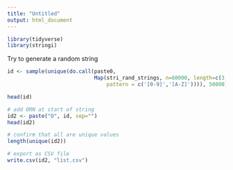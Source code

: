 ```yaml
---
title: "Untitled"
output: html_document
---
```


```r
library(tidyverse)
library(stringi)
```

Try to generate a random string
```r
id <- sample(unique(do.call(paste0, 
                            Map(stri_rand_strings, n=60000, length=c(3,2),
                                pattern = c('[0-9]','[A-Z]')))), 50000)

head(id)

# add ORN at start of string
id2 <- paste("O", id, sep="")
head(id2)

# confirm that all are unique values
length(unique(id2))

# export as CSV file
write.csv(id2, "list.csv")
```


